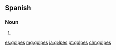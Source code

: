 ==Spanish==

===Noun===
{{head|es|noun form|g=m-p}}

# {{plural of|golpe|lang=es}}

[[es:golpes]]
[[mg:golpes]]
[[ja:golpes]]
[[pt:golpes]]
[[chr:golpes]]